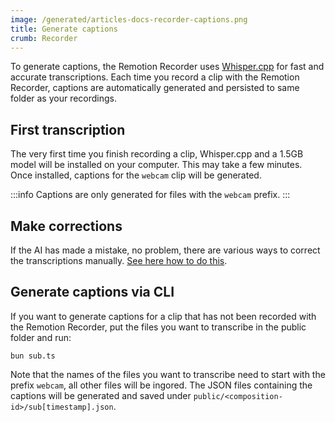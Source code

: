 ```yaml
---
image: /generated/articles-docs-recorder-captions.png
title: Generate captions
crumb: Recorder
---
```


To generate captions, the Remotion Recorder uses [Whisper.cpp](https://github.com/ggerganov/whisper.cpp) for fast and accurate transcriptions.
Each time you record a clip with the Remotion Recorder, captions are automatically generated and persisted to same folder as your recordings.

## First transcription

The very first time you finish recording a clip, Whisper.cpp and a 1.5GB model will be installed on your computer. This may take a few minutes.
Once installed, captions for the `webcam` clip will be generated.

:::info
Captions are only generated for files with the `webcam` prefix.
:::

## Make corrections

If the AI has made a mistake, no problem, there are various ways to correct the transcriptions manually. [See here how to do this](/docs/recorder/editing/captions).

## Generate captions via CLI

If you want to generate captions for a clip that has not been recorded with the Remotion Recorder, put the files you want to transcribe in the public folder and run:

```
bun sub.ts
```

Note that the names of the files you want to transcribe need to start with the prefix `webcam`, all other files will be ingored.
The JSON files containing the captions will be generated and saved under `public/<composition-id>/sub[timestamp].json`.
